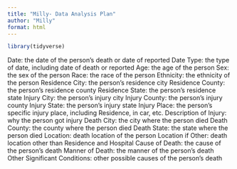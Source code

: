 ```yaml
---
title: "Milly- Data Analysis Plan"
author: "Milly"
format: html
---
```

```r
library(tidyverse)
```

Date: the date of the person's death or date of reported
Date Type: the type of date, including date of death or reported
Age: the age of the person
Sex: the sex of the person
Race: the race of the person
Ethnicity: the ethnicity of the person
Residence City: the person's residence city
Residence County: the person's residence county
Residence State: the person's residence state
Injury City: the person's injury city
Injury County: the person's injury county
Injury State: the person's injury state
Injury Place: the person's specific injury place, including Residence, in car, etc.
Description of Injury: why the person got injury
Death City: the city where the person died
Death County: the county where the person died
Death State: the state where the person died
Location: death location of the person
Location if Other: death location other than Residence and Hospital
Cause of Death: the cause of the person's death
Manner of Death: the manner of the person's death
Other Significant Conditions: other possible causes of the person's death
